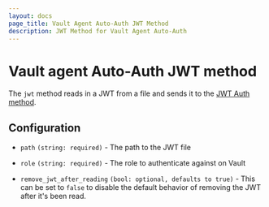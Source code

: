 ```yaml
---
layout: docs
page_title: Vault Agent Auto-Auth JWT Method
description: JWT Method for Vault Agent Auto-Auth
---
```


# Vault agent Auto-Auth JWT method

The `jwt` method reads in a JWT from a file and sends it to the [JWT Auth
method](/docs/auth/jwt).

## Configuration

- `path` `(string: required)` - The path to the JWT file

- `role` `(string: required)` - The role to authenticate against on Vault

- `remove_jwt_after_reading` `(bool: optional, defaults to true)` -
  This can be set to `false` to disable the default behavior of removing the
  JWT after it's been read.
